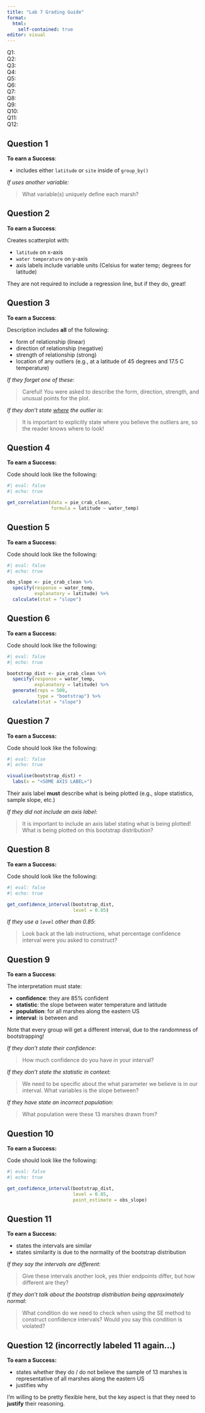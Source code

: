 ```yaml
---
title: "Lab 7 Grading Guide"
format: 
  html:
    self-contained: true
editor: visual
---
```


Q1:   
Q2:  
Q3:   
Q4:  
Q5:  
Q6:  
Q7:  
Q8:  
Q9:  
Q10:  
Q11:  
Q12:  

## Question 1

**To earn a Success**:

- includes either `latitude` or `site` inside of `group_by()`

*If uses another variable:*

> What variable(s) uniquely define each marsh? 

## Question 2

**To earn a Success**: 

Creates scatterplot with:

- `latitude` on x-axis
- `water temperature` on y-axis 
- axis labels include variable units (Celsius for water temp; degrees for latitude)

::: {.callout-note}
They are not required to include a regression line, but if they do, great!
:::

## Question 3

**To earn a Success**:

Description includes **all** of the following:

- form of relationship (linear)
- direction of relationship (negative)
- strength of relationship (strong)
- location of any outliers (e.g., at a latitude of 45 degrees and 17.5 C temperature)

*If they forget one of these*:

> Careful! You were asked to describe the form, direction, strength, and unusual points for the plot. 

*If they don't state [where]{.underline} the outlier is*:

> It is important to explicitly state where you believe the outliers are, so the reader knows where to look! 

## Question 4

**To earn a Success:**

Code should look like the following:

```r
#| eval: false
#| echo: true

get_correlation(data = pie_crab_clean, 
                formula = latitude ~ water_temp)
```


## Question 5

**To earn a Success:**

Code should look like the following:

```r
#| eval: false
#| echo: true

obs_slope <- pie_crab_clean %>% 
  specify(response = water_temp, 
          explanatory = latitude) %>% 
  calculate(stat = "slope")
```

## Question 6

**To earn a Success:**

Code should look like the following:

```r
#| eval: false
#| echo: true

bootstrap_dist <- pie_crab_clean %>% 
  specify(response = water_temp, 
          explanatory = latitude) %>% 
  generate(reps = 500, 
           type = "bootstrap") %>% 
  calculate(stat = "slope")
```

## Question 7

**To earn a Success:**

Code should look like the following:
```r
#| eval: false
#| echo: true

visualise(bootstrap_dist) + 
  labs(x = "<SOME AXIS LABEL>")
```

Their axis label **must** describe what is being plotted (e.g., slope statistics, sample slope, etc.)

*If they did not include an axis label*:

> It is important to include an axis label stating what is being plotted! What is being plotted on this bootstrap distribution?

## Question 8

**To earn a Success:**

Code should look like the following:
```r
#| eval: false
#| echo: true

get_confidence_interval(bootstrap_dist, 
                        level = 0.85)
```

*If they use a `level` other than 0.85*:

> Look back at the lab instructions, what percentage confidence interval were you asked to construct?

## Question 9

**To earn a Success**:

The interpretation must state:

- **confidence**: they are 85% confident
- **statistic**: the slope between water temperature and latitude
- **population**: for all marshes along the eastern US
- **interval**: is between <lower bound> and <upper bound>

::: {.callout-note}
Note that every group will get a different interval, due to the randomness of bootstrapping!
:::

*If they don't state their confidence*: 

> How much confidence do you have in your interval?

*If they don't state the statistic in context*:

> We need to be specific about the what parameter we believe is in our interval. What variables is the slope between?

*If they have state an incorrect population*:

> What population were these 13 marshes drawn from?

## Question 10

**To earn a Success:**

Code should look like the following:
```r
#| eval: false
#| echo: true

get_confidence_interval(bootstrap_dist, 
                        level = 0.85, 
                        point_estimate = obs_slope)
```


## Question 11

**To earn a Success:**

- states the intervals are similar
- states similarity is due to the normality of the bootstrap distribution

*If they say the intervals are different*:

> Give these intervals another look, yes thier endpoints differ, but how different are they? 

*If they don't talk about the bootstrap distribution being approximately normal*: 

> What condition do we need to check when using the SE method to construct confidence intervals? Would you say this condition is violated? 

## Question 12 (incorrectly labeled 11 again...)

**To earn a Success:**

- states whether they do / do not believe the sample of 13 marshes is representative of all marshes along the eastern US
- justifies why

::: {.callout-note}
I'm willing to be pretty flexible here, but the key aspect is that they need to **justify** their reasoning. 
:::



